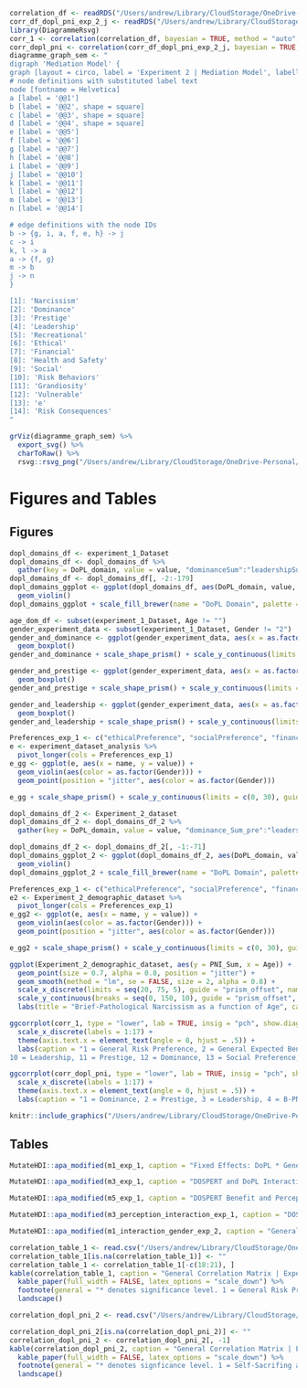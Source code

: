 ```r
correlation_df <- readRDS("/Users/andrew/Library/CloudStorage/OneDrive-Personal/Documents/1_UoE/Research/PhD/DoPL/Experiments/DoPL_Experiment_Two/Analysis/correlation_df.rds")
corr_df_dopl_pni_exp_2_j <- readRDS("/Users/andrew/Library/CloudStorage/OneDrive-Personal/Documents/1_UoE/Research/PhD/DoPL/Experiments/DoPL_Experiment_Two/Analysis/corr_df_dopl_pni.rds")
library(DiagrammeRsvg)
corr_1 <- correlation(correlation_df, bayesian = TRUE, method = "auto", bayesian_test = "bf")
corr_dopl_pni <- correlation(corr_df_dopl_pni_exp_2_j, bayesian = TRUE, method = "auto", bayesian_test = "bf")
diagramme_graph_sem <- "
digraph 'Mediation Model' {
graph [layout = circo, label = 'Experiment 2 | Mediation Model', labelloc = t]
# node definitions with substituted label text
node [fontname = Helvetica]
a [label = '@@1']
b [label = '@@2', shape = square]
c [label = '@@3', shape = square]
d [label = '@@4', shape = square]
e [label = '@@5']
f [label = '@@6']
g [label = '@@7']
h [label = '@@8']
i [label = '@@9']
j [label = '@@10']
k [label = '@@11']
l [label = '@@12']
m [label = '@@13']
n [label = '@@14']

# edge definitions with the node IDs
b -> {g, i, a, f, e, h} -> j
c -> i
k, l -> a
a -> {f, g}
m -> b
j -> n
}

[1]: 'Narcissism'
[2]: 'Dominance'
[3]: 'Prestige'
[4]: 'Leadership'
[5]: 'Recreational'
[6]: 'Ethical'
[7]: 'Financial'
[8]: 'Health and Safety'
[9]: 'Social'
[10]: 'Risk Behaviors'
[11]: 'Grandiosity'
[12]: 'Vulnerable'
[13]: 'e'
[14]: 'Risk Consequences'
"

grViz(diagramme_graph_sem) %>%
  export_svg() %>%
  charToRaw() %>%
  rsvg::rsvg_png("/Users/andrew/Library/CloudStorage/OneDrive-Personal/Documents/1_UoE/Research/PhD/Dissertation/Chapters/GraphsandTables/diagrammegraphsem.png")
```


# Figures and Tables

## Figures

```r
dopl_domains_df <- experiment_1_Dataset
dopl_domains_df <- dopl_domains_df %>%
  gather(key = DoPL_domain, value = value, "dominanceSum":"leadershipSum")
dopl_domains_df <- dopl_domains_df[, -2:-179]
dopl_domains_ggplot <- ggplot(dopl_domains_df, aes(DoPL_domain, value, fill = DoPL_domain)) +
  geom_violin()
dopl_domains_ggplot + scale_fill_brewer(name = "DoPL Domain", palette = "Dark2", labels = c("Dominance", "Leadership", "Prestige")) + scale_shape_prism() + scale_y_continuous(limits = c(0, 40), guide = "prism_minor") + scale_x_discrete(name = "DoPL Domain", guide = "prism_bracket", labels = c("Dominance", "Leadership", "Prestige")) + labs(title = "DoPL Domain Distributions", caption = "Experiment 1")
```

```r
age_dom_df <- subset(experiment_1_Dataset, Age != "")
gender_experiment_data <- subset(experiment_1_Dataset, Gender != "2")
gender_and_dominance <- ggplot(gender_experiment_data, aes(x = as.factor(Gender), y = dominanceSum, group = Gender, fill = as.factor(Gender))) +
  geom_boxplot()
gender_and_dominance + scale_shape_prism() + scale_y_continuous(limits = c(0, 30), guide = "prism_offset", name = "Dominance") + scale_x_discrete(labels = c("Men", "Women"), guide = "prism_bracket", name = "Gender") + labs(fill = "Gender") + scale_fill_manual(name = "Gender", labels = c("Men", "Women"), values = c("#A6CEE3", "#FF7F00")) + labs(title = "Dominance Distribution", caption = "Experiment 1")
```

```r
gender_and_prestige <- ggplot(gender_experiment_data, aes(x = as.factor(Gender), y = prestigeSum, group = Gender, fill = as.factor(Gender))) +
  geom_boxplot()
gender_and_prestige + scale_shape_prism() + scale_y_continuous(limits = c(0, 30), guide = "prism_offset", name = "Prestige") + scale_x_discrete(labels = c("Men", "Women"), guide = "prism_bracket", name = "Gender") + scale_fill_manual(name = "Gender", labels = c("Men", "Women"), values = c("#A6CEE3", "#FF7F00")) + labs(title = "Prestige Distribution", caption = "Experiment 1")
```


```r
gender_and_leadership <- ggplot(gender_experiment_data, aes(x = as.factor(Gender), y = leadershipSum, group = Gender, fill = as.factor(Gender))) +
  geom_boxplot()
gender_and_leadership + scale_shape_prism() + scale_y_continuous(limits = c(0, 30), guide = "prism_offset", name = "Leadership") + scale_x_discrete(labels = c("Men", "Women"), guide = "prism_bracket", name = "Gender") + scale_fill_manual(name = "Gender", labels = c("Men", "Women"), values = c("#A6CEE3", "#FF7F00")) + labs(title = "DoPL Domains Distributions", caption = "Experiment 1")
```


```r
Preferences_exp_1 <- c("ethicalPreference", "socialPreference", "financialPreference", "healthAndSafetyPreference", "recreationalPreference")
e <- experiment_dataset_analysis %>%
  pivot_longer(cols = Preferences_exp_1)
e_gg <- ggplot(e, aes(x = name, y = value)) +
  geom_violin(aes(color = as.factor(Gender))) +
  geom_point(position = "jitter", aes(color = as.factor(Gender)))

e_gg + scale_shape_prism() + scale_y_continuous(limits = c(0, 30), guide = "prism_offset", name = "DOSPERT Preference Value") + scale_x_discrete(labels = c("Ethical \nPreference", "Social \nPreference", "Financial \nPreference", "Health\nand\nSafety \nPreference", "Recreational \nPreference"), guide = "prism_bracket", name = "Risk Taking Preference (DOSPERT)") + scale_color_discrete(name = "Gender", labels = c("Men", "Women")) + labs(title = "DOSPERT Preferences Distribution", caption = "Experiment 1")
```


```r
dopl_domains_df_2 <- Experiment_2_dataset
dopl_domains_df_2 <- dopl_domains_df_2 %>%
  gather(key = DoPL_domain, value = value, "dominance_Sum_pre":"leadership_Sum_pre")

dopl_domains_df_2 <- dopl_domains_df_2[, -1:-71]
dopl_domains_ggplot_2 <- ggplot(dopl_domains_df_2, aes(DoPL_domain, value, fill = DoPL_domain)) +
  geom_violin()
dopl_domains_ggplot_2 + scale_fill_brewer(name = "DoPL Domain", palette = "Dark2", labels = c("Dominance", "Leadership", "Prestige")) + scale_shape_prism() + scale_y_continuous(limits = c(0, 40), guide = "prism_minor") + scale_x_discrete(name = "DoPL Domain", guide = "prism_bracket", labels = c("Dominance", "Leadership", "Prestige")) + labs(title = "DoPL Domain Distributions", caption = "Experiment 2")
```

```r
Preferences_exp_1 <- c("ethicalPreference", "socialPreference", "financialPreference", "healthAndSafetyPreference", "recreationalPreference")
e2 <- Experiment_2_demographic_dataset %>%
  pivot_longer(cols = Preferences_exp_1)
e_gg2 <- ggplot(e, aes(x = name, y = value)) +
  geom_violin(aes(color = as.factor(Gender))) +
  geom_point(position = "jitter", aes(color = as.factor(Gender)))

e_gg2 + scale_shape_prism() + scale_y_continuous(limits = c(0, 30), guide = "prism_offset", name = "DOSPERT Preference Value") + scale_x_discrete(labels = c("Ethical \nPreference", "Social \nPreference", "Financial \nPreference", "Health\nand\nSafety \nPreference", "Recreational \nPreference"), guide = "prism_bracket", name = "Risk Taking Preference (DOSPERT)") + scale_color_discrete(name = "Gender", labels = c("Men", "Women")) + labs(title = "DOSPERT Preferences Distribution", caption = "Experiment 2")
```


```r
ggplot(Experiment_2_demographic_dataset, aes(y = PNI_Sum, x = Age)) +
  geom_point(size = 0.7, alpha = 0.8, position = "jitter") +
  geom_smooth(method = "lm", se = FALSE, size = 2, alpha = 0.8) +
  scale_x_discrete(limits = seq(20, 75, 5), guide = "prism_offset", name = "Age (in years)") +
  scale_y_continuous(breaks = seq(0, 150, 10), guide = "prism_offset", name = "Brief-Pathological Narcissism") +
  labs(title = "Brief-Pathological Narcissism as a function of Age", caption = "Experiment 2")
```



```r
ggcorrplot(corr_1, type = "lower", lab = TRUE, insig = "pch", show.diag = TRUE, sig.level = 0.05) +
  scale_x_discrete(labels = 1:17) +
  theme(axis.text.x = element_text(angle = 0, hjust = .5)) +
  labs(caption = "1 = General Risk Preference, 2 = General Expected Benefits, 3 = Risk Sum, 4 = Risk Benefit, 5 = Risk Perception, 6 = B-PNI, 7 = UMS Sum, 8 = UMS Intimacy, 9 = UMS Affiliation,
10 = Leadership, 11 = Prestige, 12 = Dominance, 13 = Social Preference, 14 = Recreational Preference, 15 = Health and Safety Preference, 16 = Financial Preference, 17 = Ethical Preference", title = "Correlation Plot | Experiment 2")
```



```r

ggcorrplot(corr_dopl_pni, type = "lower", lab = TRUE, insig = "pch", show.diag = TRUE, sig.level = 0.05) +
  scale_x_discrete(labels = 1:17) +
  theme(axis.text.x = element_text(angle = 0, hjust = .5)) +
  labs(caption = "1 = Dominance, 2 = Prestige, 3 = Leadership, 4 = B-PNI, 5 = Contingent Self-Esteem, 6 = Devaluing, 7 = Vulnerability, 8 = Entitlement Rage, 9 = Grandiosity, 10 = Hiding the Self, 11 = Grandiose Fantasy, 12 = Exploitativeness, 13 = Self-Sacrifing and Self-Enhancement", title = "Correlation Plot | Experiment 2")
```



\newpage


```r

knitr::include_graphics("/Users/andrew/Library/CloudStorage/OneDrive-Personal/Documents/1_UoE/Research/PhD/Dissertation/Chapters/GraphsandTables/diagrammegraphsem.png")
```



\newpage

## Tables

```r
MutateHDI::apa_modified(m1_exp_1, caption = "Fixed Effects: DoPL * General Risk", note = "The above represents fixed effects, confidence interevals low and high for a basic bayesian model of Dominance, Prestige, and Leadership predicting general risk preference. Matching signs for confidence intervals is displayed in the table.", land_scape = FALSE, longtable = FALSE)
```

```r
MutateHDI::apa_modified(m3_exp_1, caption = "DOSPERT and DoPL Interaction: Experiment 1", note = "Fixed effect results of Dominance, Prestige, and Leadership with gender interactions predicting each of the individual Domain Specific Risk Taking (DOSPERT) domains.", land_scape = TRUE, longtable = TRUE)
```

```r
MutateHDI::apa_modified(m5_exp_1, caption = "DOSPERT Benefit and Perception: Experiment 1", note = "Fixed effect results of Dominance, Prestige, and Leadership with gender interactions predicting the perceptions and benefits of risk.", land_scape = TRUE, longtable = TRUE)
```

```r
MutateHDI::apa_modified(m3_perception_interaction_exp_1, caption = "DOSPERT Benefit and Perception: Experiment 1", note = "Fixed effect results of Dominance, Prestige, and Leadership with gender interactions predicting the perceptions and benefits of risk.", land_scape = TRUE, longtable = TRUE)
```

```r
MutateHDI::apa_modified(m1_interaction_gender_exp_2, caption = "General Risk * DoPL: Experiment 2", note = "Fixed effect results of Dominance, Prestige, and Leadership with gender interactions predicting general risk preference.", land_scape = FALSE, longtable = FALSE)
```



```r
correlation_table_1 <- read.csv("/Users/andrew/Library/CloudStorage/OneDrive-Personal/Documents/1_UoE/Research/PhD/DoPL/Experiments/DoPL_Experiment_Two/Analysis/correlation_table_1.csv")
correlation_table_1[is.na(correlation_table_1)] <- ""
correlation_table_1 <- correlation_table_1[-c(18:21), ]
kable(correlation_table_1, caption = "General Correlation Matrix | Experiment 2", col.names = c("Parameter", 1:17), escape = FALSE, format = "latex", booktabs = T, align = "l") %>%
  kable_paper(full_width = FALSE, latex_options = "scale_down") %>%
  footnote(general = "* denotes significance level. 1 = General Risk Preference, 2 = General Expected Benefits, 3 = Risk Sum, 4 = Risk Benefit, 5 = Risk Perception, 6 = B-PNI, 7 = UMS Sum, 8 = UMS Intimacy, 9 = UMS Affiliation, 10 = Leadership, 11 = Prestige, 12 = Dominance, 13 = Social Preference, 14 = Recreational Preference, 15 = Health and Safety Preference, 16 = Financial Preference, 17 = Ethical Preference", threeparttable = TRUE) %>%
  landscape()
```


```r
correlation_dopl_pni_2 <- read.csv("/Users/andrew/Library/CloudStorage/OneDrive-Personal/Documents/1_UoE/Research/PhD/DoPL/Experiments/DoPL_Experiment_Two/Analysis/corr_dopl_pni_table.csv")

correlation_dopl_pni_2[is.na(correlation_dopl_pni_2)] <- ""
correlation_dopl_pni_2 <- correlation_dopl_pni_2[, -1]
kable(correlation_dopl_pni_2, caption = "General Correlation Matrix | Experiment 2", col.names = c("Parameter", 1:13), escape = FALSE, format = "latex", booktabs = T, align = "l") %>%
  kable_paper(full_width = FALSE, latex_options = "scale_down") %>%
  footnote(general = "* denotes signficance level. 1 = Self-Sacrifing and Self-Enhancement, 2 = Grandiose Fantasy, 3 = Exploitativeness, 4 = Hiding the Self, 5 = Entitlement Rage, 6 = Devaluing, 7 = Contingent Self-Esteem, 8 = Vulnerability, 9 = Grandiosity , 10 = B-PNI , 11 = Prestige , 12 = Leadership, 13 = Dominance", threeparttable = TRUE) %>%
  landscape()
```



